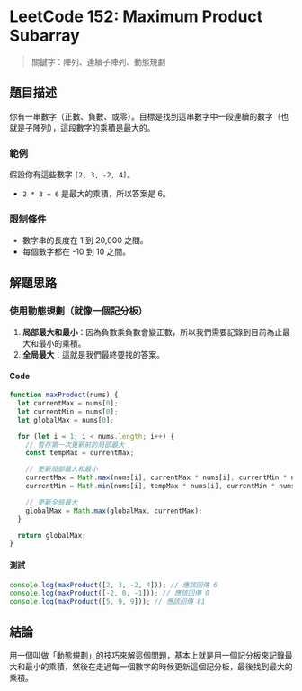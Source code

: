 # LeetCode 152: Maximum Product Subarray

> 關鍵字：陣列、連續子陣列、動態規劃

## 題目描述

你有一串數字（正數、負數、或零）。目標是找到這串數字中一段連續的數字（也就是子陣列），這段數字的乘積是最大的。

### 範例

假設你有這些數字 `[2, 3, -2, 4]`。

- `2 * 3 = 6` 是最大的乘積，所以答案是 6。

### 限制條件

- 數字串的長度在 1 到 20,000 之間。
- 每個數字都在 -10 到 10 之間。

## 解題思路

### 使用動態規劃（就像一個記分板）

1. **局部最大和最小**：因為負數乘負數會變正數，所以我們需要記錄到目前為止最大和最小的乘積。
2. **全局最大**：這就是我們最終要找的答案。

#### Code

```javascript
function maxProduct(nums) {
  let currentMax = nums[0];
  let currentMin = nums[0];
  let globalMax = nums[0];

  for (let i = 1; i < nums.length; i++) {
    // 暫存第一次更新前的局部最大
    const tempMax = currentMax;

    // 更新局部最大和最小
    currentMax = Math.max(nums[i], currentMax * nums[i], currentMin * nums[i]);
    currentMin = Math.min(nums[i], tempMax * nums[i], currentMin * nums[i]);

    // 更新全局最大
    globalMax = Math.max(globalMax, currentMax);
  }

  return globalMax;
}
```

#### 測試

```javascript
console.log(maxProduct([2, 3, -2, 4])); // 應該回傳 6
console.log(maxProduct([-2, 0, -1])); // 應該回傳 0
console.log(maxProduct([5, 9, 9])); // 應該回傳 81
```

## 結論

用一個叫做「動態規劃」的技巧來解這個問題，基本上就是用一個記分板來記錄最大和最小的乘積，然後在走過每一個數字的時候更新這個記分板，最後找到最大的乘積。
